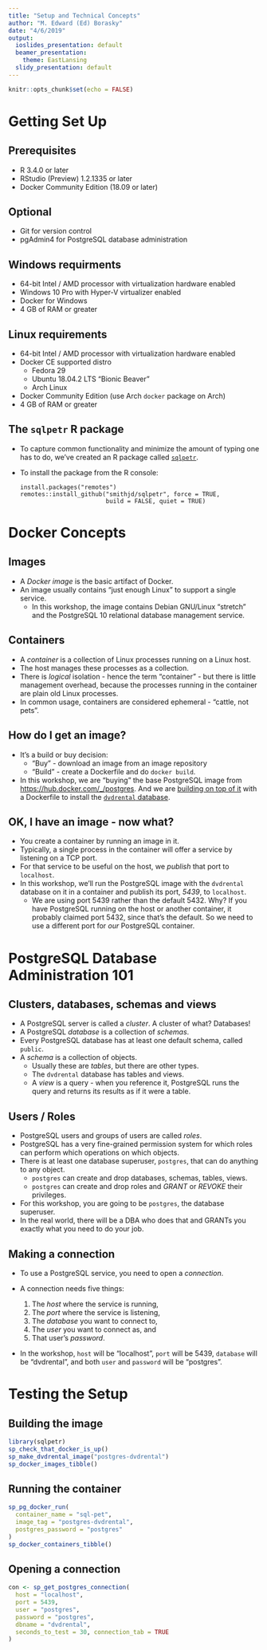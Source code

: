 ```yaml
---
title: "Setup and Technical Concepts"
author: "M. Edward (Ed) Borasky"
date: "4/6/2019"
output:
  ioslides_presentation: default
  beamer_presentation: 
    theme: EastLansing
  slidy_presentation: default
---
```


```r
knitr::opts_chunk$set(echo = FALSE)
```

# Getting Set Up

## Prerequisites

* R 3.4.0 or later
* RStudio (Preview) 1.2.1335 or later
* Docker Community Edition (18.09 or later)

## Optional
* Git for version control
* pgAdmin4 for PostgreSQL database administration

## Windows requirments
* 64-bit Intel / AMD processor with virtualization hardware enabled
* Windows 10 Pro with Hyper-V virtualizer enabled
* Docker for Windows
* 4 GB of RAM or greater

## Linux requirements
* 64-bit Intel / AMD processor with virtualization hardware enabled
* Docker CE supported distro
    - Fedora 29
    - Ubuntu 18.04.2 LTS "Bionic Beaver"
    - Arch Linux
* Docker Community Edition (use Arch `docker` package on Arch)
* 4 GB of RAM or greater

## The `sqlpetr` R package
* To capture common functionality and minimize the amount of typing one has to do, we've created an R package called [`sqlpetr`](https://smithjd.github.io/sqlpetr/index.html).
* To install the package from the R console:

    ```
    install.packages("remotes")
    remotes::install_github("smithjd/sqlpetr", force = TRUE, 
                            build = FALSE, quiet = TRUE)
    ```

# Docker Concepts

## Images
* A _Docker image_ is the basic artifact of Docker.
* An image usually contains "just enough Linux" to support a single service.
    - In this workshop, the image contains Debian GNU/Linux "stretch" and the PostgreSQL 10 relational database management service.

## Containers
* A _container_ is a collection of Linux processes running on a Linux host.
* The host manages these processes as a collection.
* There is _logical_ isolation - hence the term "container" - but there is little management overhead, because the processes running in the container are plain old Linux processes.
* In common usage, containers are considered ephemeral - "cattle, not pets".

## How do I get an image?
* It's a build or buy decision:
    - "Buy" - download an image from an image repository
    - "Build" - create a Dockerfile and do `docker build`.
* In this workshop, we are "buying" the base PostgreSQL image from <https://hub.docker.com/_/postgres>. And we are [building on top of it](https://smithjd.github.io/sqlpetr/articles/building-the-dvdrental-docker-image.html) with a Dockerfile to install the [`dvdrental` database](http://www.postgresqltutorial.com/postgresql-sample-database/).

## OK, I have an image - now what?
* You create a container by running an image in it.
* Typically, a single process in the container will offer a service by listening on a TCP port.
* For that service to be useful on the host, we _publish_ that port to `localhost`.
* In this workshop, we'll run the PostgreSQL image with the `dvdrental` database on it in a container and publish its port, *5439*, to `localhost`.
    - We are using port 5439 rather than the default 5432. Why? If you have PostgreSQL running on the host or another container, it probably claimed port 5432, since that's the default. So we need to use a different port for *our* PostgreSQL container.

# PostgreSQL Database Administration 101

## Clusters, databases, schemas and views
* A PostgreSQL server is called a _cluster_. A cluster of what? Databases!
* A PostgreSQL _database_ is a collection of _schemas_. 
* Every PostgreSQL database has at least one default schema, called `public`.
* A _schema_ is a collection of objects. 
    - Usually these are _tables_, but there are other types.
    - The `dvdrental` database has tables and views.
    - A _view_ is a query - when you reference it, PostgreSQL runs the query and returns its results as if it were a table.

## Users / Roles
* PostgreSQL users and groups of users are called _roles_.
* PostgreSQL has a very fine-grained permission system for which roles can perform which operations on which objects.
* There is at least one database superuser, `postgres`, that can do anything to any object.
    - `postgres` can create and drop databases, schemas, tables, views.
    - `postgres` can create and drop roles and _GRANT_ or _REVOKE_ their privileges.
* For this workshop, you are going to be `postgres`, the database superuser.
* In the real world, there will be a DBA who does that and GRANTs you exactly what you need to do your job.
    
## Making a connection
* To use a PostgreSQL service, you need to open a _connection_.
* A connection needs five things:

    1. The _host_ where the service is running,
    2. The _port_ where the service is listening,
    3. The _database_ you want to connect to,
    4. The _user_ you want to connect as, and
    5. That user's _password_.
* In the workshop, `host` will be "localhost", `port` will be 5439, `database` will be "dvdrental", and both `user` and `password` will be "postgres". 

# Testing the Setup

## Building the image
```r
library(sqlpetr)
sp_check_that_docker_is_up()
sp_make_dvdrental_image("postgres-dvdrental")
sp_docker_images_tibble()

```

## Running the container
```r
sp_pg_docker_run(
  container_name = "sql-pet",
  image_tag = "postgres-dvdrental",
  postgres_password = "postgres"
)
sp_docker_containers_tibble()

```
## Opening a connection
```r
con <- sp_get_postgres_connection(
  host = "localhost",
  port = 5439,
  user = "postgres",
  password = "postgres",
  dbname = "dvdrental",
  seconds_to_test = 30, connection_tab = TRUE
)

```

